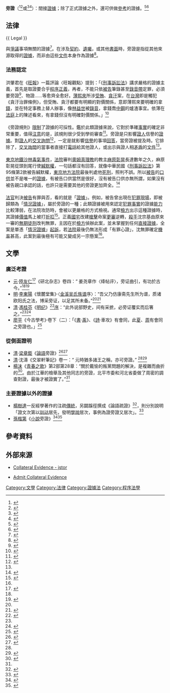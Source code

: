 {{About|[[法律|法律]]或[[文學|文學]]術語|[[足球|足球]]|旁證員|訴訟法|證據}}

'''旁證'''（{{lang-en|'''circumstantial evidence'''}}<ref>{{Cite web |url = http://terms.naer.edu.tw/detail/710972/ |title = 間接證據 |author =  |date =  |publisher = 國家教育研究院 |language = zh-tw |accessdate = 2019-10-07 |quote = 間接證據 CIRCUMSTANTIAL EVIDENCE |archive-date = 2019-10-07 |archive-url = https://web.archive.org/web/20191007043446/http://terms.naer.edu.tw/detail/710972/ |dead-url = no }}</ref><ref>{{Cite web |url = https://www.moedict.tw/~%E6%97%81%E8%AD%89 |title = 旁ㄆㄤˊ證ㄓㄥˋ páng zhèng |author =  |date =  |publisher = 萌典 |language = zh |accessdate = 2019-10-06 |quote = 「提供旁證」、「這件案子缺乏直接證據，僅能憑靠旁證結案」。 |archive-url = https://web.archive.org/web/20191006075527/https://www.moedict.tw/~%25E6%2597%2581%25E8%25AD%2589 |archive-date = 2019-10-06 |dead-url = no }}</ref>或{{lang-en|'''collateral evidence'''}}<ref name="USLEGAL">{{Cite web |url = https://definitions.uslegal.com/c/collateral-evidence/ |title = Collateral Evidence Law and Legal Definition |author =  |date =  |publisher = U.S. LEGAL |language = en |accessdate = 2019-10-07 |quote = A collateral matter is evidence solely affecting the credibility of a witness. While questioned about a collateral matter, the party cross examining the witness is bound by the witness's answer to matters solely affecting credibility. It precludes the cross examiner from calling other witnesses or producing documentary evidence to contradict the witness. |archive-url = https://web.archive.org/web/20160508223823/http://definitions.uslegal.com/c/collateral-evidence |archive-date = 2016-05-08 |dead-url = no }}</ref><ref>{{Cite web |url = http://dictionary.sina.com.hk/cgi-bin/nw/show.cgi?id=4451&c=4 |title = collateral的配搭使用 |author =  |date =  |publisher = 香港新浪網 |language = zh-hk |accessdate = 2019-10-07 |quote = ⑵ collateral作形容詞，主要有下列意思，以配搭來表示：collateral reading 補充讀物；collateral evidence 旁證；collateral benefits 附加津貼；a collateral relative 旁系親屬；a collateral matter 枝節問題；a collateral effect 伴隨效果 |archive-date = 2021-03-22 |archive-url = https://web.archive.org/web/20210322202014/http://dictionary.sina.com.hk/cgi-bin/nw/show.cgi?id=4451&c=4 |dead-url = no }}</ref>）：間接[[證據|證據]]；除了正式證據之外，還可供做[[參考|參考]]的證據。<ref>{{Cite web |url = https://pedia.cloud.edu.tw/Entry/Detail/?title=%E6%97%81%E8%AD%89 |title = 詞條名稱：旁證 ㄆㄤˊ ㄓㄥˋ páng zhèng |author = 教育部重編國語辭典修訂本 |date =  |publisher = 中華民國教育部 |language = zh-tw |accessdate = 2019-10-06 |quote = 正式證據以外可供參考的證據。 |archive-date = 2021-03-22 |archive-url = https://web.archive.org/web/20210322202016/https://pedia.cloud.edu.tw/Entry/Detail/?title=%E6%97%81%E8%AD%89 |dead-url = no }}</ref><ref name="字典網">{{Cite web |url = https://www.70thvictory.com.tw/cd/p/pangzheng51211.htm |title = 旁證的意思 |author =  |date =  |publisher = 字典網 |language = zh-tw |accessdate = 2019-10-06 |quote = [circumstantial evidence;collateral evidence] 主要證據以外的證據;廣泛考證;多方論證 |archive-url = https://web.archive.org/web/20191006074411/https://www.70thvictory.com.tw/cd/p/pangzheng51211.htm |archive-date = 2019-10-06 |dead-url = no }}</ref>

== 法律 ==
{{ Legal }}

與[[爭議|爭議]]事項無關的證據<ref>{{Cite web |url = https://www.quimbee.com/keyterms/collateral-evidence |title = Collateral Evidence |author =  |date =  |publisher = Quimbee |language = en |accessdate = 2019-10-07 |quote = Definition: Evidence that does not relate to a matter at issue. |archive-url = https://web.archive.org/web/20191007150844/https://www.quimbee.com/keyterms/collateral-evidence |archive-date = 2019-10-07 |dead-url = no }}</ref>。在涉及[[契約|契約]]、[[遺囑|遺囑]]，或其他[[書面|書面]]時，旁證是指從其他來源取得的[[證據|證據]]，而非由這些[[文件|文件]]本身作為證據<ref>{{Cite web |url = http://lawyer.get.com.tw/Dic/DictionaryDetail.aspx?iDT=51224 |title = extrinsic evidence |author = parol evidence rule |date =  |publisher = 高點法律網 |language = zh-tw |accessdate = 2019-10-06 |quote = 指並非包含於協議、契約等文件中的、而是從其他來源所得的證據，如當事人的陳述、訂約時的情況等。旁證在一定情況下可被用來證明有關的書面文件。旁證也指未以合法方式在作出裁決的審判庭上提出的證據。 |archive-date = 2021-03-22 |archive-url = https://web.archive.org/web/20210322192255/http://lawyer.get.com.tw/Dic/DictionaryDetail.aspx?iDT=51224 |dead-url = no }}</ref>。

=== 法務認定 ===
{{see also|無罪推定原則|薄熙來事件|東京地鐵沙林毒氣事件}}

===={{CHNML}}====
洪肇君在《[[旺報|旺報]]》一篇評論〈旺報觀點〉提到：「《[[刑事訴訟法|刑事訴訟法]]》講求嚴格的證據主義，首先是取證要合乎[[程序正義|程序正義]]，再者，不能只依[[被告|被告]]筆錄甚至[[錄音帶|錄音帶]]定罪，必須要旁證<ref>{{Cite web |url = http://dict.cn/big5/%E6%97%81%E8%AF%81 |title = 旁證的英文 |author =   |date =   |publisher = 海詞詞典(Dict.CN) |language = zh-cn |accessdate = 2019-10-06 |quote = 不能只靠旁證就判定一個人有罪。 You can't convict a man of a crime on circumstantial evidence alone. |archive-date = 2021-03-22 |archive-url = https://web.archive.org/web/20210322202105/http://dict.cn/big5/%E6%97%81%E8%AF%81 |dead-url = no }}</ref>、物證……等愈齊全愈好。[[薄熙來|薄熙來]]所涉[[受賄|受賄]]、[[貪汙|貪汙]]案，在[[台灣|台灣]]即是觸犯《貪汙治罪條例》，但受賄、貪汙都要有明顯的對價關係，意即薄熙來要明確的拿[[錢|錢]]，並在特定事務上替人辦事，像[[林益世|林益世]]被[[錄音|錄音]]，拿錢喬[[中鋼|中鋼]]的爐渣事宜。依薄在[[法庭|法庭]]上的陳述看來，有拿錢但沒有明確對價關係。」<ref>{{cite news |language = zh-tw |author = 洪肇君 |coauthors = 旺報 |url = https://www.chinatimes.com/newspapers/20130828001105-260309?chdtv |title = 旺報觀點－薄案在台灣 沒物證難下結論 |publisher = 中時電子報 |pages =  ] |date = 2013-08-28 |accessdate = 2019-10-06 |archive-date = 2021-03-22 |archive-url = https://web.archive.org/web/20210322202041/https://www.chinatimes.com/newspapers/20130828001105-260309?chdtv |dead-url = no }}</ref>

===={{USA}}====
《旁證規則》[[限制|限制]]了證據的可採性。鑑於此類證據來說，它對於準確[[事實|事實]]的確定非常重要，值得[[注意|注意]]的是，該規則很少受到學術審查<ref>{{Cite journal|author= Adrian Keane|author2=  |author3=  |url= https://journals.sagepub.com/doi/abs/10.1177/1365712714568623?journalCode=epja |title= The collateral evidence rule: A sad forensic fable involving a circus, its sideshow, confusion, vanishing tricks and alchemy|journal= SAGE Journals|year= 2015 |volume=  |issue=  |pages=  }}</ref>。旁證是只影響[[證人|證人]]信譽的[[證據|證據]]。對[[證人|證人]]的[[交叉詢問|交叉詢問]]<ref>{{Cite book | author = Francis L. Wellman | title = The Art of Cross-Examination | location = 台灣 | publisher = 商周出版社 | date = 1999-03-10 | pages =  | ISBN = 9576672945 | accessdate = 2019-10-07 | url = https://www.books.com.tw/products/0010045354 | language = zh-tw | quote = 威爾曼從他的執業經驗，以及Herbert C. Smith、Lloyd Paul Striker、 George Z. Medalie、Elihu Root Frederic R. Coudert等等著名律師的案例去解說詢問的種種問題。許多令人記憶深刻的案件，隨手捻來，使得交互詢問的方法和態度更加生動地呈現給讀者。他告訴我們如何擊潰證人或專家的偽證，強調程序的重要性，對於證人的心理學也提供了許多睿智的洞見。他告訴我們，什麼時候要去誘導資訊，什麼時候不要這麼做，這是辯論中的一種藝術。 | archive-url = https://web.archive.org/web/20191007143153/https://www.books.com.tw/products/0010045354 | archive-date = 2019-10-07 | dead-url = no }}</ref>，一定是就影響[[信譽|信譽]]的事項[[回答|回答]]，當旁證被提及時。它排除了，[[交叉詢問|交叉詢問]]的當事者直接打[[電話|電話]]給其他證人，或出示與證人相[[矛盾|矛盾]]的[[文件|文件]]<ref name="USLEGAL" />。

===={{JPN}}====
[[東京地鐵沙林毒氣事件|東京地鐵沙林毒氣事件]]，[[法院|法院]]審判[[奧姆真理教|奧姆真理教]]的教主[[麻原彰晃|麻原彰晃]]長達數年之久，麻原彰晃從頭到尾行使[[緘默權|緘默權]]，一句話都沒有回答，就像中華民國《[[刑事訴訟法|刑事訴訟法]]》第95條第2款被告緘默權，[[東京地方法院|東京地方法院]]最後判處他[[死刑|死刑]]，照判不誤。所以[[被告|被告]]的[[口供|口供]]並不是唯一的[[證據|證據]]，有被告口供當然是很好，沒有被告口供亦無所謂，如果沒有被告親口承認的話，也許只是需要其他的旁證更加齊全。<ref>{{Cite journal |author= 朱石炎 |author2= 整理：張榮瑞 |author3=  |url= https://www.kmh.moj.gov.tw/media/77727/88210534662.pdf |title= 證據法則相關問題研究 |journal= 日新半年刊 |year= 2005年 |volume=  |issue= 第五期 |pages= 106頁 |access-date= 2019-10-07 |archive-date= 2021-03-22 |archive-url= https://web.archive.org/web/20210322202054/https://www.kmh.moj.gov.tw/media/77727/88210534662.pdf |dead-url= no }}</ref>

===={{TWN}}====
[[法官|法官]]判決[[被告|被告]]有罪與否，看的就是「[[證據|證據]]」。例如，被告曾出現在[[犯罪現場|犯罪現場]]，即被歸類為「[[情況證據|情況證據]]」，屬於旁證的一種；此類證據被用來認定[[犯罪事實|犯罪事實]]的證據[[能力|能力]]比較薄弱，在法院攻防時，會被以更嚴格的方式檢視。通常[[檢方|檢方]]出示這種證據時，其證據[[價值|價值]]馬上被打[[折扣|折扣]]<ref name="正義國宅都更兇案">{{cite news |language = zh-tw |author = 林慶川 |coauthors =  |url = https://news.ltn.com.tw/news/society/paper/522305 |title = 正義國宅都更兇案／無人證無物證 5旁證全被推翻 |publisher = 自由時報 |pages =  |date = 2011-09-07 |accessdate = 2019-10-07 |archive-date = 2021-03-22 |archive-url = https://web.archive.org/web/20210322202126/https://news.ltn.com.tw/news/society/paper/522305 |dead-url = no }}</ref>。正義[[國宅|國宅]]改建[[槍擊|槍擊]]命案[[更審|更審]]逆轉，[[殺手|殺手]]沈宗基由原來一審的[[無期徒刑|無期徒刑]]改判無罪，主因在於[[檢方|檢方]]偵辦此案，並未掌握到任何[[直接證據|直接證據]]，全案是單憑「[[情況證據|情況證據]]」[[起訴|起訴]]，若[[法院|法院]]最後仍無法形成「有罪心證」，沈無罪確定[[機率|機率]]甚高，此案到最後極有可能又變成另一宗懸案<ref name="正義國宅都更兇案" />。

== 文學 ==
=== 廣泛考證 ===
{{see also|四庫全書}}
*[[元朝|元]]·[[陸友仁|陸友仁]]<ref>{{Cite web |url = http://www.bookinlife.net/book-192507.html |title = 研北杂志-(丛书)四库全书 |author = （元）[[陆友仁|陆友仁]] |date =  |publisher = 《欽定四庫全書》 |language = zh-cn |accessdate = 2019-10-06 |quote = 钦定四库全书-子部-杂家类-研北杂志卷上卷下 |archive-date = 2021-03-22 |archive-url = https://web.archive.org/web/20210322192422/http://www.bookinlife.net/book-192507.html |dead-url = no }}</ref>《研北杂志》卷四：“ 姜尧章作〈绛帖评〉，旁证曲引，有功於古今。”<ref name="字典網" /><ref>{{Cite web |url = https://zh.wikisource.org/wiki/%E7%A0%94%E5%8C%97%E9%9B%9C%E5%BF%97_(%E5%9B%9B%E5%BA%AB%E5%85%A8%E6%9B%B8%E6%9C%AC)/%E5%85%A8%E8%A6%BD |title = 研北雜志 |author = [[陸友仁|陸友仁]] |date =  |publisher = 《欽定四庫全書》 子部十 |language = zh-hant |accessdate = 2019-10-07 |quote = 姜堯章作絳帖評旁証曲引有功於今古缺亦疑之趙子固謂姜書精妙過於黄米 |archive-date = 2021-03-22 |archive-url = https://web.archive.org/web/20210322192429/https://zh.wikisource.org/wiki/%E7%A0%94%E5%8C%97%E9%9B%9C%E5%BF%97_%28%E5%9B%9B%E5%BA%AB%E5%85%A8%E6%9B%B8%E6%9C%AC%29/%E5%85%A8%E8%A6%BD |dead-url = no }}</ref>
*[[明|明]]·[[李東陽|李東陽]]《懷麓堂集》·〈[[金溪|金溪]][[吳姓|吴氏]][[族谱|族谱]]序〉：“吾父乃仿康斋先生所为谱，质诸欧阳氏之法，博采旁证，以足其所未备。”<ref name="字典網" /><ref>{{Cite web |url = https://zh.m.wikisource.org/zh-hant/%E6%87%B7%E9%BA%93%E5%A0%82%E9%9B%86_(%E5%9B%9B%E5%BA%AB%E5%85%A8%E6%9B%B8%E6%9C%AC)/%E5%8D%B7064 |title = 懐麓堂集巻六十四 |author = [[李東陽|李東陽]] |date =  |publisher = 《欽定四庫全書》 |language = zh-hant |accessdate = 2019-10-07 |quote = 湖廣布政司叅議吳君懋貞以其父封給事中正夫君所修族譜來請曰吾吳氏之譜逸久矣吾祖若清府君暨若淵若浩二叔祖有遺志焉若淵之沒吾父檢其故篋則見其所自修者而未嘗出示蓋愼之也吾父乃倣康齋先生所為譜質諸歐陽氏之法博採旁證以足其所未備又冠以宗圖附以世德仕宦墓田家範及團拜合祭諸儀八年而後成郷之為譜者莫加焉蓋吾族始浚儀唐大史兢八世而為宣公者居於蜀子孫散處於撫旴贑邵之間金谿撫地也…… |archive-date = 2021-03-22 |archive-url = https://web.archive.org/web/20210322192419/https://zh.m.wikisource.org/zh-hant/%E6%87%B7%E9%BA%93%E5%A0%82%E9%9B%86_%28%E5%9B%9B%E5%BA%AB%E5%85%A8%E6%9B%B8%E6%9C%AC%29/%E5%8D%B7064 |dead-url = no }}</ref>
*[[清|清]]·[[馮桂芬|馮桂芬]]《[[明纪|明纪]]》<ref>{{Cite book | author = [[陳鶴_(清朝)|陳鶴]]撰；[[陳克家|陳克家]]補 | title = 《明紀》 | location = 台灣 | publisher = 世界出版社 | date =  | pages =  | ISBN = 9786660605519 | accessdate = 2019-10-07 | url = https://www.sanmin.com.tw/product/index/000033913 | language = zh-tw | quote = 《明紀》為參酌《明史》、《明史稿》，以及諸家所載有明一代史事，採編年體敘事，起自元至正十一年亂事起，至明崇禎十七年清兵入關，共有太祖6卷、惠帝1卷、成祖3卷、仁宗1卷、宣宗1卷、英宗2卷、景帝2卷、英宗後紀1卷、憲宗3卷、孝宗3卷、武宗4卷、世宗9卷、穆宗2卷、神宗10卷、光宗1卷、熹宗2卷、莊烈帝(思宗)6卷，另最後3卷論及南明福王、唐王、桂王之始末，凡60卷，可謂有明一代史事之彙編。 | archive-date = 2021-03-22 | archive-url = https://web.archive.org/web/20210322202103/https://www.sanmin.com.tw/product/index/000033913 | dead-url = no }}</ref>[[序|序]]：“此外说部野史，间有采摭，必旁证覆实而后箸之。”<ref name="字典網" /><ref>{{Cite web |url = https://ctext.org/wiki.pl?if=gb&chapter=494233 |title = 《顯志堂稿》 |author = [[馮桂芬|馮桂芬]] |date =  |publisher = 中國哲學書電子化計劃 |language = zh-hant |accessdate = 2019-10-07 |quote = 為得體匹艮是其謂古來紀標編年書只有本人自序而所援止馬班沈李紀傳之仇偏兩不果鄉具虎近計也畫紀踵創自荀氏亦受詔為之袁氏以下有年紀大紀大辦紀小紀之類多私家著述非適鑑之比矣元和陳工部稍辜先生學宗宋儒以躬行寶踐為歸貧而樂適官曹剖不受印結費伺時顧南雅通政亦以理學名嘗以禪語題其齋先生曰有意為之耶阻憲為之耶迺政鹽然立撒之署枉門初續槁六牒臺鳳發潛關幽之作桂芬見輯郡志其蓄必能傅信拂錄頗多而先生星精力所注則莊明紀八書原本正史湎參以王氏稱此外說部野史間有采攬必旁證藏實而後著之凡新異詭誕之說置不錄…… |archive-date = 2021-03-22 |archive-url = https://web.archive.org/web/20210322203208/https://ctext.org/wiki.pl?if=gb&chapter=494233 |dead-url = no }}</ref>
*[[廖平|廖平]]《今古學考》·卷下（二）：「《[[尚书_(书)|書]]·[[禹|禹]]》、《[[詩經|詩]]·車攻》有會同，此[[夏朝|夏]]、[[周朝|周]]有會同之旁證也。」<ref>{{Cite web |url = https://zh.wikisource.org/zh-hant/今古學考 |title = 今古學考·卷下（二） |author = [[廖平|廖平]] |date = 1852－1932年 |publisher = 《今古學考》 |language = zh-hant |accessdate = 2019-10-06 |quote = 然此別其異同，試以「會同」明其意旨。《論語》有會同，是當時本有會同，故公西舉之，此《論語》據古學之證也。《周禮》有會同，合於《論語》，是《周禮》用舊儀典冊之證也。《春秋》無同，是孔子不守《周禮》，自立新製之證也。《左傳》無同，是《左傳》緣經立說，經所無者，不能有之證也。《書·禹》、《詩·車攻》有會同，此夏、周有會同之旁證也。《國語》、《孝經》無會同，此別派異於《周禮》之證也。即此一事考之，前後沿革，本原派別，皆可由之而悟。語簡事繁，學者當舉一反三也。 |archive-url = https://web.archive.org/web/20190729194402/https://zh.wikisource.org/zh-hant/%E4%BB%8A%E5%8F%A4%E5%AD%B8%E8%80%83 |archive-date = 2019-07-29 |dead-url = no }}</ref>

=== 從側面證明 ===
{{see also|論語|青春之歌 (小說)}}
*[[清|清]]·[[梁章鉅|梁章鉅]]《[[論語|論語]]旁證》<ref>{{Cite web |url = https://ctext.org/searchbooks.pl?if=gb&searchu=ctp%3Awork%3Awb101954 |title = 《論語旁證》 |author = [[梁章鉅|梁章鉅]] |date = 1886年 |publisher = 中國哲學書電子化計劃 |language = zh-hant |accessdate = 2019-10-06 |quote =  |archive-date = 2021-03-22 |archive-url = https://web.archive.org/web/20210322202148/https://ctext.org/searchbooks.pl?if=gb&searchu=ctp%3Awork%3Awb101954 |dead-url = no }}</ref><ref>{{Cite book | author = [[梁章鉅|梁章鉅]] | title = 《論語旁證》 | location = 台灣 | publisher = 廣文書局 | date = 1978年 | pages =  | ISBN =  | accessdate = 2019-10-07 | url = http://www.smcbook.com.tw/smc/index.php?route=product/product&product_id=22311 | language = zh-tw | quote = 型　號: KW-0855 | archive-date = 2021-03-22 | archive-url = https://web.archive.org/web/20210322192543/http://www.smcbook.com.tw/smc/index.php?route=product%2Fproduct&product_id=22311 | dead-url = no }}</ref>
*[[清|清]]·沈濤《交翠軒筆記》卷一：“ 元時猶多諸王之稱，亦可旁證。” <ref name="字典網" /><ref>{{Cite web |url = https://ctext.org/wiki.pl?if=en&chapter=342679 |title = 《交翠軒筆記》 |author = 沈濤 |date =  |publisher = 《光緒聚學軒叢書》 |language = zh-hant |accessdate = 2019-10-07 |quote = ……蒙古族姓嗣復得特字之義猶言眾也如左氏所稱諸姬諸任之類元時猶多諸王之稱亦可旁證近復有謂博爾濟吉特與博爾濟錦有別者蓋未知乎此也洗岫佩座主穆鶴筋相國師之外祖歿後馬子相國嘗刊其遺槁自為駢體文序之中…… |archive-date = 2021-03-22 |archive-url = https://web.archive.org/web/20210322192523/https://ctext.org/wiki.pl?if=en&chapter=342679 |dead-url = no }}</ref>
*[[楊沫|楊沫]]《[[青春之歌_(小說)|青春之歌]]》第2部第28章：“關於戴愉的叛黨問題的解決，是複雜而曲折的<ref>{{Cite web |url = https://millionbook.net/xd/y/yangmo/qczg/057.htm |title = 第二十八章 |author = [[楊沫|楊沫]] |date = 1958年1月 |publisher = 《[[青春之歌_(小說)|青春之歌]]》 |language = zh-hant |accessdate = 2019-10-07 |quote = 關於戴愉的叛黨問題的解決，是複雜而曲折的。由於江華的檢舉及其他同志的旁證，北平市委和河北省委做了周密的調查對證，最後才被證實了，這是一個重大問題，他不是一般的叛黨，而是叛黨後又再度混到黨內來，作為奸細在黨內做了許多破壞活動。他被敵人放出來後，本希望黨留他在北平工作，以便窺探河北省委和北平市委這些高級黨的負責人的行止，但是黨沒留他在北平，而調他去了保定。在這裡他第一樁破壞工作沒有成功，他剛想偵察保定特委負責人的地點，特委卻又派他去了定縣。在這裡，戴愉得到了保衛團要嘩變的消息，這回他可不敢再錯過獻功的機會了，為了一網打盡這些人，這才發生了李永光的犧牲和定縣某些組織的遭受破壞。不過這個行動也暴露了他自己，引起了江華的懷疑。他及時向保定特委和北平市委反映了戴愉的這些情況，從此黨就開始對他注意和審查。最後畢竟把這個叛徒的真正面目查出來了。 |archive-url = https://web.archive.org/web/20121210111353/http://millionbook.net/xd/y/yangmo/qczg/057.htm |archive-date = 2012-12-10 |dead-url = no }}</ref>。由於江華的檢舉及其他同志的旁證，北平市委和河北省委做了周密的調查對證，最後才被證實了。”<ref name="字典網" />

=== 主要證據以外的證據 ===
{{see also|训诂学|小說}}
*[[楊樹達|楊樹達]]一反經學著作的注疏[[傳統|傳統]]，另闢蹊徑撰成《論語疏證》<ref>{{Cite book | author = 楊樹達 | title = 楊樹達論語疏證 | location = [[大陸|大陸]] | publisher = 吉林人民出版社 | date = 2013-03-01 | pages =  | ISBN = 9787206083297 | accessdate = 2019-10-07 | url = https://www.books.com.tw/products/CN11031294 | language = zh-cn | quote = 旨在疏通孔子學說，首取《論語》本書之文前后互證，次取群經諸子及四史為證，無證者則缺之。疏通的次序，大抵訓解字義、說明文句者居前，發明學說者次之，旁證之事例又次之，旁證推衍之文字復次之。總體上由淺入深，由近及遠，以便讀者參悟。陳寅恪序本書時，以為此法殆與宋賢治史之方法暗合，為治《論語》者從來之所未有，可為治經者辟一新途徑。楊樹達(1885—1956)，字遇夫，號積徽，晚年更號耐林翁湖南省長沙人。 | archive-date = 2021-03-22 | archive-url = https://web.archive.org/web/20210322202200/https://www.books.com.tw/products/CN11031294 | dead-url = no }}</ref>，則分別說明「證文次第以[[訓詁|訓詁]]居先，發明[[學說|學說]]居次，事例為證旁證又居次」。<ref>{{Cite journal |author= 陳金木 |author2=  |author3=  |url= http://ch.ntnu.edu.tw/SIS/files/paper/1916_20120531.pdf |title= 以史證經：楊樹達《論語疏證》析論) |journal= 中國學術年刊 |year= 2012年 |volume=  |issue= 第34期 |pages= 113－132頁 |access-date= 2019-10-06 |archive-date= 2019-10-06 |archive-url= https://web.archive.org/web/20191006090456/http://ch.ntnu.edu.tw/SIS/files/paper/1916_20120531.pdf |dead-url= no }}</ref>
*[[孫楷第|孫楷第]]《[[小說|小說]]旁證》<ref>{{Cite book | author = 孫楷第 | title = 小說旁證 | location = [[中國大陸|中國大陸]] | publisher = 中華書局 | date = 2018-10-01 | pages = 1－415頁 | ISBN = 9787101134414 | accessdate = 2019-10-06 | url = https://www.sanmin.com.tw/Product/index/006995185 | language = zh-cn | quote = “孫先生有一部《小說旁證》，專證好些小說的故事的來源，應該為讀者所見到。”這是1953年鄭振鐸先生對孫楷第先生所著此書的判語。全書分七卷，上起六朝，下逮清初，“凡所載事為通俗小說所本，或可以互證者，皆録之”；“征其故實，考其原委，以見文章變化斟酌損益之所在”(自序)。各卷依宋元“舊話本”、《古今小說》、《警世通言》、《醒世恒言》、《初刻拍案驚奇》、《二刻拍案驚奇》、“其它話本”(即產生于宋元以後、“三言二拍”之外的擬話本之作)之序，各收證本事條目總計達一百六十七則。閱此書，讀者可知流傳至今的古本“通俗小說”由肇始至成熟的歷程，並對“觸類旁通”之意，得一明證。 | archive-date = 2021-03-22 | archive-url = https://web.archive.org/web/20210322202138/https://www.sanmin.com.tw/Product/index/006995185 | dead-url = no }}</ref><ref>{{Cite book | author = 孫楷第 | title = 孫楷第文集：小說旁證 | location = [[中國大陸|中國大陸]] | publisher = 中華書局 | date = 2018-10-01 | pages =  | ISBN = 9787101134414 | accessdate = 2019-10-07 | url = https://www.books.com.tw/products/CN11601630 | language = zh-cn | quote = 孫楷第（1898—1986），字子書，河北滄縣人。中國古典文學研究專家、戲曲理論家，我國現代小說戲曲研究的開創者和奠基人，被稱為“通俗小說研究一代宗師”。所著《滄州集》、《滄州後集》、《中國通俗小說書目》、《小說旁證》、《也是園古今雜劇考》等，對中國通俗小說的研究有著深遠影響。孫先生師從楊樹達、黃侃、黎錦熙等前輩學者，深受乾嘉學派影響，一生著力研究我國通俗小說及戲曲，著作等身，其深厚的樸學功力和開創性的學術成就，得到了學術界的公認與推崇。孫楷第先生曾任北平圖書館（今中國國家圖書館）編輯，並先後任北京師範大學、輔仁大學、北京大學、燕京大學等校講師、教授，中國科學院文學研究所（今中國社會科學院文學研究所）研究員。 | archive-date = 2021-03-22 | archive-url = https://web.archive.org/web/20210322192632/https://www.books.com.tw/products/CN11601630 | dead-url = no }}</ref>

== 參考資料 ==
{{reflist|2}}

== 外部來源 ==
*{{en}}[https://www.jstor.org/stable/pdf/1103826.pdf Collateral Evidence - jstor]
*{{en}}[https://ransom-lawfirm.com/legal-guides/persuading-judges-to-admit-collateral-evidence-outside-the-immediate-facts-of-the-case/ Admit Collateral Evidence] {{Wayback|url=https://ransom-lawfirm.com/legal-guides/persuading-judges-to-admit-collateral-evidence-outside-the-immediate-facts-of-the-case/ |date=20210322202146 }}

[[Category:文學|Category:文學]]
[[Category:法律|Category:法律]]
[[Category:證據法|Category:證據法]]
[[Category:程序法學|Category:程序法學]]